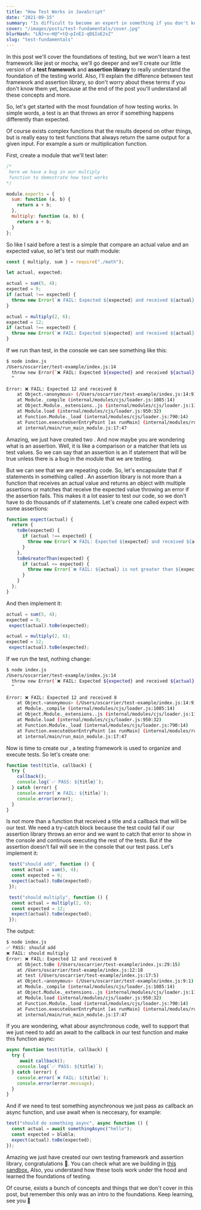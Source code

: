 ```yaml
---
title: "How Test Works in JavaScript"
date: "2021-09-15"
summary: "Is difficult to become an expert in something if you don't know how really works under the hood. So, in this post, I'll show you how assertions libraries and testing frameworks work in JavaScript meanwhile we build a little one."
cover: "/images/posts/test-fundamentals/cover.jpg"
blurHash: "LNJ+x~H@^+tQ~pInE2-qD$IoE2xZ"
slug: "test-fundamentals"
---
```


In this post we'll cover the foundations of testing, but we won't learn a test framework like jest or mocha, we'll go deeper and we'll create our little version of a **test framework** and **assertion library** to really understand the foundation of the testing world. Also, I'll explain the difference between test framework and assertion library, so don't worry about these terms if you don't know them yet, because at the end of the post you'll understand all these concepts and more.

So, let's get started with the most foundation of how testing works. In simple words, a test is an <Highlighted text="if statement" /> that throws an error if something happens differently than expected.

Of course exists complex functions that the results depend on other things, but is really easy to test functions that always return the same output for a given input. For example a sum or multiplication function.

First, create a module that we'll test later:

```js:math.js
/* 
 here we have a bug in our multiply
 function to demostrate how test works
*/

module.exports = {
  sum: function (a, b) {
    return a + b;
  },
  multiply: function (a, b) {
    return a + b;
  }
};
```

So like I said before a test is a simple <Highlighted text="if statement" /> that compare an actual value and an expected value, so let's test our math module:

```js:index.js
const { multiply, sum } = require("./math");

let actual, expected;

actual = sum(5, 4);
expected = 9;
if (actual !== expected) {
  throw new Error(`❌ FAIL: Expected ${expected} and received ${actual}`);
}

actual = multiply(2, 6);
expected = 12;
if (actual !== expected) {
  throw new Error(`❌ FAIL: Expected ${expected} and received ${actual}`);
}
```

If we run than test, in the console we can see something like this:

```bash
$ node index.js
/Users/oscarrier/test-example/index.js:14
  throw new Error(`❌ FAIL: Expected ${expected} and received ${actual}`);
  ^

Error: ❌ FAIL: Expected 12 and received 8
    at Object.<anonymous> (/Users/oscarrier/test-example/index.js:14:9)
    at Module._compile (internal/modules/cjs/loader.js:1085:14)
    at Object.Module._extensions..js (internal/modules/cjs/loader.js:1114:10)
    at Module.load (internal/modules/cjs/loader.js:950:32)
    at Function.Module._load (internal/modules/cjs/loader.js:790:14)
    at Function.executeUserEntryPoint [as runMain] (internal/modules/run_main.js:76:12)
    at internal/main/run_main_module.js:17:47
```

Amazing, we just have created two <Highlighted text="assertions" />. And now maybe you are wondering what is an assertion. Well, it is like a comparison or a matcher that lets us test values. So we can say that an assertion is an if statement that will be true unless there is a bug in the module that we are testing.

But we can see that we are repeating code. So, let's encapsulate that if statements in something called <Highlighted text="assertion library" />. An assertion library is not more than a function that receives an actual value and returns an object with multiple assertions or matches that receive the expected value throwing an error if the assertion fails. This makes it a lot easier to test our code, so we don't have to do thousands of if statements. Let's create one called expect with some assertions:

```js:index.js
function expect(actual) {
  return {
    toBe(expected) {
      if (actual !== expected) {
        throw new Error(`❌ FAIL: Expected ${expected} and received ${actual}`);
      }
    },
    toBeGreaterThan(expected) {
      if (actual <= expected) {
        throw new Error(`❌ FAIL: ${actual} is not greater than ${expected}`);
      }
    }
  };
}
```

And then implement it:

```js{3,7}:index.js
actual = sum(5, 4);
expected = 9;
 expect(actual).toBe(expected);

actual = multiply(2, 6);
expected = 12;
 expect(actual).toBe(expected);
```

If we run the test, nothing change:

```bash
$ node index.js
/Users/oscarrier/test-example/index.js:14
  throw new Error(`❌ FAIL: Expected ${expected} and received ${actual}`);
  ^

Error: ❌ FAIL: Expected 12 and received 8
    at Object.<anonymous> (/Users/oscarrier/test-example/index.js:14:9)
    at Module._compile (internal/modules/cjs/loader.js:1085:14)
    at Object.Module._extensions..js (internal/modules/cjs/loader.js:1114:10)
    at Module.load (internal/modules/cjs/loader.js:950:32)
    at Function.Module._load (internal/modules/cjs/loader.js:790:14)
    at Function.executeUserEntryPoint [as runMain] (internal/modules/run_main.js:76:12)
    at internal/main/run_main_module.js:17:47
```

Now is time to create our <Highlighted text="testing framework" />, a testing framework is used to organize and execute tests. So let's create one:

```js:index.js
function test(title, callback) {
  try {
    callback();
    console.log(`✅ PASS: ${title}`);
  } catch (error) {
    console.error(`❌ FAIL: ${title}`);
    console.error(error);
  }
}
```

Is not more than a function that received a title and a callback that will be our test. We need a try-catch block because the test could fail if our assertion library throws an error and we want to catch that error to show in the console and continuos executing the rest of the tests. But if the assertion doesn't fail will see in the console that our test pass. Let's implement it:

```js{1,5,7,11}:index.js
 test("should add", function () {
  const actual = sum(5, 4);
  const expected = 9;
  expect(actual).toBe(expected);
 });

 test("should multiply", function () {
  const actual = multiply(2, 6);
  const expected = 12;
  expect(actual).toBe(expected);
 });
```

The output:

```bash
$ node index.js
✅ PASS: should add
❌ FAIL: should multiply
Error: ❌ FAIL: Expected 12 and received 8
    at Object.toBe (/Users/oscarrier/test-example/index.js:29:15)
    at /Users/oscarrier/test-example/index.js:12:18
    at test (/Users/oscarrier/test-example/index.js:17:5)
    at Object.<anonymous> (/Users/oscarrier/test-example/index.js:9:1)
    at Module._compile (internal/modules/cjs/loader.js:1085:14)
    at Object.Module._extensions..js (internal/modules/cjs/loader.js:1114:10)
    at Module.load (internal/modules/cjs/loader.js:950:32)
    at Function.Module._load (internal/modules/cjs/loader.js:790:14)
    at Function.executeUserEntryPoint [as runMain] (internal/modules/run_main.js:76:12)
    at internal/main/run_main_module.js:17:47
```

If you are wondering, what abour asynchronous code, well to support that we just need to add an await to the callback in our test function and make this function async:

```js{3}:index.js
async function test(title, callback) {
  try {
     await callback();
    console.log(`✅ PASS: ${title}`);
  } catch (error) {
    console.error(`❌ FAIL: ${title}`);
    console.error(error.message);
  }
}
```

And if we need to test something asynchronous we just pass as callback an async function, and use await when is neccesary, for example:

```js
test("should do something async", async function () {
  const actual = await somethingAsync("hello");
  const expected = blabla;
  expect(actual).toBe(expected);
});
```

Amazing we just have created our own testing framework and assertion library, congratulations 🥳. You can check what are we building in [this sandbox.](https://codesandbox.io/s/determined-dawn-0orti?file=/index.js) Also, you understand how these tools work under the hood and learned the foundations of testing.

Of course, exists a bunch of concepts and things that we don't cover in this post, but remember this only was an intro to the foundations. Keep learning, see you 👋
